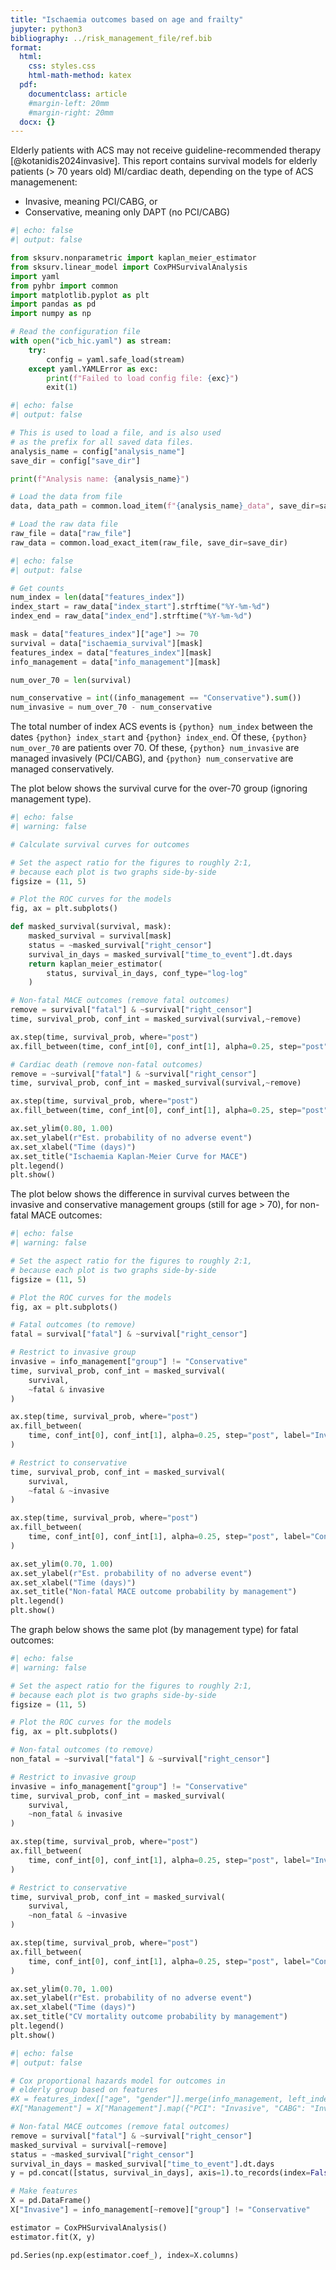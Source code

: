 ```yaml
---
title: "Ischaemia outcomes based on age and frailty"
jupyter: python3
bibliography: ../risk_management_file/ref.bib
format:
  html:
    css: styles.css
    html-math-method: katex
  pdf:
    documentclass: article
    #margin-left: 20mm
    #margin-right: 20mm
  docx: {}
---
```


Elderly patients with ACS may not receive guideline-recommended therapy [@kotanidis2024invasive]. This report contains survival models for elderly patients (> 70 years old) MI/cardiac death, depending on the type of ACS managemenent:

* Invasive, meaning PCI/CABG, or
* Conservative, meaning only DAPT (no PCI/CABG)

```python
#| echo: false
#| output: false

from sksurv.nonparametric import kaplan_meier_estimator
from sksurv.linear_model import CoxPHSurvivalAnalysis
import yaml
from pyhbr import common
import matplotlib.pyplot as plt
import pandas as pd
import numpy as np

# Read the configuration file
with open("icb_hic.yaml") as stream:
    try:
        config = yaml.safe_load(stream)
    except yaml.YAMLError as exc:
        print(f"Failed to load config file: {exc}")
        exit(1)
```

```python
#| echo: false
#| output: false

# This is used to load a file, and is also used
# as the prefix for all saved data files.
analysis_name = config["analysis_name"]
save_dir = config["save_dir"]

print(f"Analysis name: {analysis_name}")

# Load the data from file
data, data_path = common.load_item(f"{analysis_name}_data", save_dir=save_dir)

# Load the raw data file
raw_file = data["raw_file"]
raw_data = common.load_exact_item(raw_file, save_dir=save_dir)
```

```python
#| echo: false
#| output: false

# Get counts
num_index = len(data["features_index"])
index_start = raw_data["index_start"].strftime("%Y-%m-%d")
index_end = raw_data["index_end"].strftime("%Y-%m-%d")

mask = data["features_index"]["age"] >= 70
survival = data["ischaemia_survival"][mask]
features_index = data["features_index"][mask]
info_management = data["info_management"][mask]

num_over_70 = len(survival)

num_conservative = int((info_management == "Conservative").sum())
num_invasive = num_over_70 - num_conservative
```

The total number of index ACS events is `{python} num_index` between the dates `{python} index_start` and `{python} index_end`. Of these, `{python} num_over_70` are patients over 70. Of these, `{python} num_invasive` are managed invasively (PCI/CABG), and `{python} num_conservative` are managed conservatively.

The plot below shows the survival curve for the over-70 group (ignoring management type).

```python
#| echo: false
#| warning: false

# Calculate survival curves for outcomes

# Set the aspect ratio for the figures to roughly 2:1,
# because each plot is two graphs side-by-side
figsize = (11, 5)

# Plot the ROC curves for the models
fig, ax = plt.subplots()

def masked_survival(survival, mask):
    masked_survival = survival[mask]
    status = ~masked_survival["right_censor"]
    survival_in_days = masked_survival["time_to_event"].dt.days
    return kaplan_meier_estimator(
        status, survival_in_days, conf_type="log-log"
    )

# Non-fatal MACE outcomes (remove fatal outcomes)
remove = survival["fatal"] & ~survival["right_censor"]
time, survival_prob, conf_int = masked_survival(survival,~remove)

ax.step(time, survival_prob, where="post")
ax.fill_between(time, conf_int[0], conf_int[1], alpha=0.25, step="post", label="MACE (non-fatal)")

# Cardiac death (remove non-fatal outcomes)
remove = ~survival["fatal"] & ~survival["right_censor"]
time, survival_prob, conf_int = masked_survival(survival,~remove)

ax.step(time, survival_prob, where="post")
ax.fill_between(time, conf_int[0], conf_int[1], alpha=0.25, step="post", label="CV death")

ax.set_ylim(0.80, 1.00)
ax.set_ylabel(r"Est. probability of no adverse event")
ax.set_xlabel("Time (days)")
ax.set_title("Ischaemia Kaplan-Meier Curve for MACE")
plt.legend()
plt.show()
```

The plot below shows the difference in survival curves between the invasive and conservative management groups (still for age > 70), for non-fatal MACE outcomes:

```python
#| echo: false
#| warning: false

# Set the aspect ratio for the figures to roughly 2:1,
# because each plot is two graphs side-by-side
figsize = (11, 5)

# Plot the ROC curves for the models
fig, ax = plt.subplots()

# Fatal outcomes (to remove)
fatal = survival["fatal"] & ~survival["right_censor"]

# Restrict to invasive group
invasive = info_management["group"] != "Conservative"
time, survival_prob, conf_int = masked_survival(
    survival,
    ~fatal & invasive
)

ax.step(time, survival_prob, where="post")
ax.fill_between(
    time, conf_int[0], conf_int[1], alpha=0.25, step="post", label="Invasive"
)

# Restrict to conservative
time, survival_prob, conf_int = masked_survival(
    survival,
    ~fatal & ~invasive
)

ax.step(time, survival_prob, where="post")
ax.fill_between(
    time, conf_int[0], conf_int[1], alpha=0.25, step="post", label="Conservative"
)

ax.set_ylim(0.70, 1.00)
ax.set_ylabel(r"Est. probability of no adverse event")
ax.set_xlabel("Time (days)")
ax.set_title("Non-fatal MACE outcome probability by management")
plt.legend()
plt.show()
```

The graph below shows the same plot (by management type) for fatal outcomes:

```python
#| echo: false
#| warning: false

# Set the aspect ratio for the figures to roughly 2:1,
# because each plot is two graphs side-by-side
figsize = (11, 5)

# Plot the ROC curves for the models
fig, ax = plt.subplots()

# Non-fatal outcomes (to remove)
non_fatal = ~survival["fatal"] & ~survival["right_censor"]

# Restrict to invasive group
invasive = info_management["group"] != "Conservative"
time, survival_prob, conf_int = masked_survival(
    survival,
    ~non_fatal & invasive
)

ax.step(time, survival_prob, where="post")
ax.fill_between(
    time, conf_int[0], conf_int[1], alpha=0.25, step="post", label="Invasive"
)

# Restrict to conservative
time, survival_prob, conf_int = masked_survival(
    survival,
    ~non_fatal & ~invasive
)

ax.step(time, survival_prob, where="post")
ax.fill_between(
    time, conf_int[0], conf_int[1], alpha=0.25, step="post", label="Conservative"
)

ax.set_ylim(0.70, 1.00)
ax.set_ylabel(r"Est. probability of no adverse event")
ax.set_xlabel("Time (days)")
ax.set_title("CV mortality outcome probability by management")
plt.legend()
plt.show()
```


```python
#| echo: false
#| output: false

# Cox proportional hazards model for outcomes in 
# elderly group based on features
#X = features_index[["age", "gender"]].merge(info_management, left_index=True, right_index=True, how="left").rename(columns={"age": "Age", "gender": "Gender", "group": "Management"})
#X["Management"] = X["Management"].map({"PCI": "Invasive", "CABG": "Invasive", "Conservative": "Conservative"})

# Non-fatal MACE outcomes (remove fatal outcomes)
remove = survival["fatal"] & ~survival["right_censor"]
masked_survival = survival[~remove]
status = ~masked_survival["right_censor"]
survival_in_days = masked_survival["time_to_event"].dt.days
y = pd.concat([status, survival_in_days], axis=1).to_records(index=False)

# Make features
X = pd.DataFrame()
X["Invasive"] = info_management[~remove]["group"] != "Conservative"

estimator = CoxPHSurvivalAnalysis()
estimator.fit(X, y)

pd.Series(np.exp(estimator.coef_), index=X.columns)
```